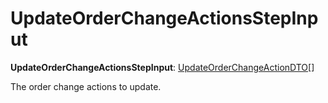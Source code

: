 
# UpdateOrderChangeActionsStepInput

 **UpdateOrderChangeActionsStepInput**: [UpdateOrderChangeActionDTO](../../../order/interfaces/order.UpdateOrderChangeActionDTO/page.mdx)[]

The order change actions to update.
